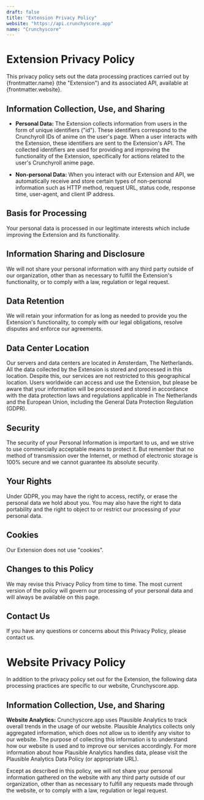 ```yaml
---
draft: false
title: "Extension Privacy Policy"
website: "https://api.crunchyscore.app"
name: "Crunchyscore"
---
```


# Extension Privacy Policy

This privacy policy sets out the data processing practices carried out by {frontmatter.name} (the "Extension") and its associated API, available at {frontmatter.website}.

## Information Collection, Use, and Sharing

- **Personal Data:** The Extension collects information from users in the form of unique identifiers ("id"). These identifiers correspond to the Crunchyroll IDs of anime on the user's page. When a user interacts with the Extension, these identifiers are sent to the Extension's API. The collected identifiers are used for providing and improving the functionality of the Extension, specifically for actions related to the user's Crunchyroll anime page.

- **Non-personal Data:** When you interact with our Extension and API, we automatically receive and store certain types of non-personal information such as HTTP method, request URL, status code, response time, user-agent, and client IP address.

## Basis for Processing

Your personal data is processed in our legitimate interests which include improving the Extension and its functionality.

## Information Sharing and Disclosure

We will not share your personal information with any third party outside of our organization, other than as necessary to fulfill the Extension's functionality, or to comply with a law, regulation or legal request.

## Data Retention

We will retain your information for as long as needed to provide you the Extension's functionality, to comply with our legal obligations, resolve disputes and enforce our agreements.

## Data Center Location

Our servers and data centers are located in Amsterdam, The Netherlands. All the data collected by the Extension is stored and processed in this location. Despite this, our services are not restricted to this geographical location. Users worldwide can access and use the Extension, but please be aware that your information will be processed and stored in accordance with the data protection laws and regulations applicable in The Netherlands and the European Union, including the General Data Protection Regulation (GDPR).

## Security

The security of your Personal Information is important to us, and we strive to use commercially acceptable means to protect it. But remember that no method of transmission over the Internet, or method of electronic storage is 100% secure and we cannot guarantee its absolute security.

## Your Rights

Under GDPR, you may have the right to access, rectify, or erase the personal data we hold about you. You may also have the right to data portability and the right to object to or restrict our processing of your personal data.

## Cookies

Our Extension does not use "cookies".

## Changes to this Policy

We may revise this Privacy Policy from time to time. The most current version of the policy will govern our processing of your personal data and will always be available on this page.

## Contact Us

If you have any questions or concerns about this Privacy Policy, please contact us.

# Website Privacy Policy

In addition to the privacy policy set out for the Extension, the following data processing practices are specific to our website, Crunchyscore.app.

## Information Collection, Use, and Sharing

**Website Analytics:** Crunchyscore.app uses Plausible Analytics to track overall trends in the usage of our website. Plausible Analytics collects only aggregated information, which does not allow us to identify any visitor to our website. The purpose of collecting this information is to understand how our website is used and to improve our services accordingly. For more information about how Plausible Analytics handles data, please visit the Plausible Analytics Data Policy (or appropriate URL).

Except as described in this policy, we will not share your personal information gathered on the website with any third party outside of our organization, other than as necessary to fulfill any requests made through the website, or to comply with a law, regulation or legal request.
